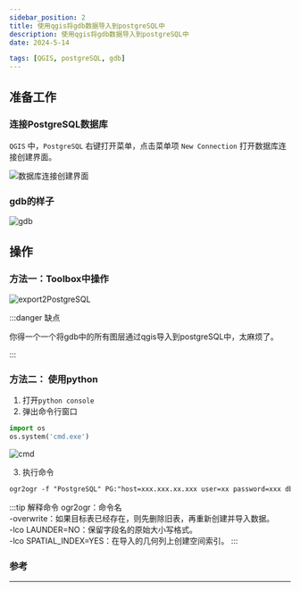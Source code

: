 ```yaml
---
sidebar_position: 2
title: 使用qgis将gdb数据导入到postgreSQL中
description: 使用qgis将gdb数据导入到postgreSQL中
date: 2024-5-14

tags: [QGIS, postgreSQL, gdb]
---
```


## 准备工作


### 连接PostgreSQL数据库  

`QGIS` 中，`PostgreSQL` 右键打开菜单，点击菜单项 `New Connection` 打开数据库连接创建界面。

![数据库连接创建界面](./img/qgis/qgis2postgis/数据库连接创建界面.png)

### gdb的样子
![gdb](./img/qgis/qgis2postgis/gdb.png)


## 操作  

### 方法一：Toolbox中操作 

![export2PostgreSQL](./img/qgis/qgis2postgis/export2PostgreSQL.png)

:::danger 缺点

你得一个一个将gdb中的所有图层通过qgis导入到postgreSQL中，太麻烦了。

:::

### 方法二： 使用python  

1. 打开`python console`  
2. 弹出命令行窗口  
```py
import os
os.system('cmd.exe') 
```
![cmd](./img/qgis/qgis2postgis/cmd.png)

3. 执行命令  
```md 
ogr2ogr -f "PostgreSQL" PG:"host=xxx.xxx.xx.xxx user=xx password=xxx dbname=xxx" "F:\test.gdb" -overwrite -lco SPATIAL_INDEX=YES -lco LAUNDER=NO -progress
```

:::tip 解释命令
ogr2ogr：命令名  
-overwrite：如果目标表已经存在，则先删除旧表，再重新创建并导入数据。  
-lco LAUNDER=NO：保留字段名的原始大小写格式。  
-lco SPATIAL_INDEX=YES：在导入的几何列上创建空间索引。
:::


### 参考



---
